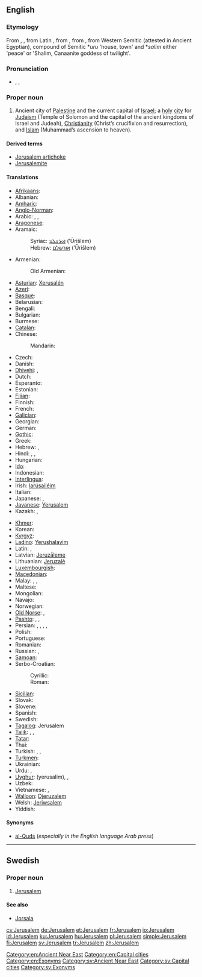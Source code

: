{{also|Jérusalem|Jerúsalem|Jerusalém}}
==English==
{{wikipedia}}

===Etymology===
From {{etyl|LL.}} {{term|Ierusalem|lang=la}}, {{term|Hierusalem|lang=la}}, from Latin {{term|Hierosolyma|lang=la}}, from {{etyl|grc}} {{term|Ἰερουσαλήμ|tr=Ierousalēm|lang=grc}}, from {{etyl|he}} {{term||Yĕrūshālaim|lang=he}}, from Western Semitic {{term||Urušalimmi}} (attested in Ancient Egyptian), compound of Semitic *''uru'' 'house, town' and *''salim'' either 'peace' or 'Shalim, Canaanite goddess of twilight'. {{attention|he}}

===Pronunciation===
* {{enPR|jə-ro͞o'sə-ləm|jə-ro͞o'zə-ləm}}, {{IPA|/dʒəˈruːsələm/|/dʒəˈruːzələm/}}, {{SAMPA|/dZ@"ru:s@l@m/|/dZ@"ru:z@l@m/}}

===Proper noun===
{{en-proper noun}}

# Ancient city of [[Palestine]] and the current capital of [[Israel]]; a [[holy]] [[city]] for [[Judaism]] (Temple of Solomon and the capital of the ancient kingdoms of Israel and Judeah), [[Christianity]] (Christ’s crucifixion and resurrection), and [[Islam]] (Muhammad’s ascension to heaven).

====Derived terms====
* [[Jerusalem artichoke]]
* [[Jerusalemite]]

====Translations====
{{trans-top|city}}
* [[Afrikaans]]: {{t|af|Jerusalem}}
* Albanian: {{t|sq|Jeruzalemi}}
* [[Amharic]]: {{t|am|እየሩሳሌም|tr=əyärusalem|sc=Ethi}}
* [[Anglo-Norman]]: {{tø|xno|Ierusalem}}
* Arabic: {{qualifier|preferred by Arabs}} {{t-|ar|القدس|f|tr=al-quds}},  {{qualifier|official in Israel}} {{t-|ar|أورشليم|f|tr=ʾūrušalīm}},  {{t-|ar|بيت المقدس|m|tr=bayt al-muqáddas, bayt al-máqdis}}
* [[Aragonese]]: {{t|an|Cherusalén}}
* Aramaic:
*: Syriac: [[ܐܘܪܫܠܡ]] (’Ūrišlem)
*: Hebrew: [[אורשלם]] (’Ūrišlem)
* Armenian: {{t-|hy|Երուսաղեմ|tr=Erusaġem}}
*: Old Armenian: {{tø|xcl|Երուսաղէմ|tr=Erusałēm|sc=Armn|xs=Old Armenian}}
* [[Asturian]]: [[Xerusalén]]
* [[Azeri]]: {{t|az|Qüds}}
* [[Basque]]: {{t|eu|Jerusalem}}
* Belarusian: {{t|be|Ерусалім|m|tr=Jerusalím|xs=Belarusian}}
* Bengali: {{t|bn|জেরুসালেম|tr=jerusalem|sc=Beng}}
* Bulgarian: {{t|bg|Йерусалим|m|tr=Jerusalím}}
* Burmese: {{t|my|ဂျေရုဆလင်မြို့|sc=Mymr}}
* [[Catalan]]: {{t|ca|Jerusalem}}
* Chinese:
*: Mandarin: {{t-|cmn|耶路撒冷|tr=Yēlùsālěng|sc=Hani}}
* Czech: {{t-|cs|Jeruzalém|m}}
* Danish: {{t-|da|Jerusalem}}
* [[Dhivehi]]: {{t|dv|އޫރުޝަލީމް|tr=ūrušalīm|sc=Thaa}}, {{t|dv|ޤުދުސް|tr=qudus|sc=Thaa}}
* Dutch: {{t-|nl|Jeruzalem}}
* Esperanto: {{t-|eo|Jerusalemo|xs=Esperanto}}
* Estonian: {{t|et|Jeruusalemm}}
* [[Fijian]]: {{t|fj|Jerusalemi}}
* Finnish: {{t+|fi|Jerusalem}}
* French: {{t+|fr|Jérusalem}}
* [[Galician]]: {{t|gl|Xerusalén}}
* Georgian: {{t|ka|იერუსალიმი|tr=ierusalimi|sc=Geor|xs=Georgian}}
* German: {{t+|de|Jerusalem}}
* [[Gothic]]: {{tø|got|𐌹𐌰𐌹𐍂𐌿𐍃𐌰𐌿𐌻𐍅𐌼𐌰|sc=Goth|xs=Gothic}}
* Greek: {{t|el|Ιεροσόλυμα|n|p|tr=ierosólima}}
* Hebrew: {{t+|he|ירושלים|alt=יְרוּשָׁלַיִם|tr=Yerushalayím}},  {{t+|he|ירושלים|tr=Yerushalayím}}
* Hindi: {{t|hi|यरुशलम|tr=yaruśalam|xs=Hindi}},  {{t|hi|येरुशलम|tr=yēruśalam|xs=Hindi}},  {{t|hi|अल-क़ुद्स|tr=al-quds|xs=Hindi}}
* Hungarian: {{t+|hu|Jeruzsálem}}
* [[Ido]]: {{t|io|Jerusalem}}
* Indonesian: {{t|id|Yerusalem}}
* [[Interlingua]]: {{t|ia|Jerusalem}}
* Irish: [[Iarúsailéim]]
* Italian: {{t-|it|Gerusalemme|f}}
* Japanese: {{t|ja|エルサレム|tr=Erusaremu}},  {{t|ja|イェルサレム|tr=Yerusaremu}}
* [[Javanese]]: [[Yerusalem]]
* Kazakh: {{t|kk|Иерусалим|tr=Ïerwsalïm|sc=Cyrl}}, {{t|kk|Құдіс|tr=Qudis|sc=Cyrl}}
{{trans-mid}}
* [[Khmer]]: {{t|km|ហ្សេរុយសាឡឹម|tr=hseruysāḷʉm|sc=Khmr}}
* Korean: {{t+|ko|예루살렘|tr=Yerusalem|sc=Hang}}
* [[Kyrgyz]]: {{t|ky|Иерусалим|tr=İyerusalim|sc=Cyrl}}
* [[Ladino]]: [[Yerushalayim]]
* Latin: {{t|la|Hierosolyma|f}}, {{t-|la|Hierusalem|n}}
* Latvian: [[Jeruzāleme]]
* Lithuanian: [[Jeruzalė]]
* [[Luxembourgish]]: {{t|lb|Jerusalem}}
* [[Macedonian]]: {{t|mk|Ерусалим|m|tr=Erúsalim}}
* Malay: {{t|ms|Baitulmuqaddis}}, {{t|ms|Baitulmaqdis}}, {{t|ms|Jerusalem}}
* Maltese: {{t|mt|Ġerusalemm}}
* Mongolian: {{t-|mn|Иерусалим|m|tr=Iyerusalím|sc=Cyrl|xs=Mongolian}}
* Navajo: {{tø|nv|Jííwoosalem}}
* Norwegian: {{t-|no|Jerusalem}}
* [[Old Norse]]: {{tø|non|Jórsalir|m|p}}, {{tø|non|Jórsalaborg|f}}
* [[Pashto]]: {{t|ps|قدس|tr=Quds|sc=ps-Arab}}, {{t|ps|بيت المقدس|tr=Baytu l-Muqadas|sc=ps-Arab}}, {{t|ps|يروشلم|tr=Yarūšalim|sc=ps-Arab}}
* Persian: {{t+|fa|بیت المقدس|tr=Beyt el-Moqaddas|xs=Persian}},  {{t|fa|اورشلیم مقدس|tr=Urušalim Moqaddas|xs=Persian}},  {{t|fa|قدس شریف|tr=Qods Šarif|xs=Persian}},  {{t+|fa|اورشلیم|tr=Urušalim|xs=Persian}}, {{t|fa|قدس|tr=Qods|sc=fa-Arab}}
* Polish: {{t+|pl|Jerozolima}}
* Portuguese: {{t+|pt|Jerusalém|f}}
* Romanian: {{t+|ro|Ierusalim}}
* Russian: {{t-|ru|Иерусалим|m|tr=Ijerusalím}}, {{qualifier|rare, Muslim}} {{t|ru|Аль-Кудс|m|tr=Al’-Kúds|sc=Cyrl}}
* [[Samoan]]: {{t|sm|Ierusalema}}
* Serbo-Croatian:
*: Cyrillic: {{t|sh|Јерусалим|m|sc=Cyrl}}
*: Roman: {{t|sh|Jerusalim|m}}
* [[Sicilian]]: {{t|scn|Girusalemmi}}
* Slovak: {{t-|sk|Jeruzalem}}
* Slovene: {{t+|sl|Jeruzalem|m}}
* Spanish: {{t+|es|Jerusalén}}
* Swedish: {{t+|sv|Jerusalem}}
* [[Tagalog]]: Jerusalem
* [[Tajik]]: {{t|tg|Уршалим|tr=Uršalim|sc=Cyrl}}, {{t|tg|Қуддус|tr=Quddus|sc=Cyrl}}, {{t|tg|Байтулмуқаддас|tr=Baytulmuqaddas|sc=Cyrl}}
* [[Tatar]]: {{t|tt|Коддес|tr=Qoddes|sc=Cyrl}}
* Thai: {{t|th|เยรูซาเลม|tr=Yērūsālēm}}
* Turkish: {{t+|tr|Kudüs}}, {{t|tr|Kudsişerif}}, {{t|tr|Yeruşalim}}
* [[Turkmen]]: {{t|tk|Iýerusalim}}
* Ukrainian: {{t|uk|Єрусалим|m|tr=Jerusalým|xs=Ukrainian}}
* Urdu: {{t|ur|یوروشلم|tr=Yurušalem|xs=Urdu}},  {{t|ur|یروشلم|tr=Yarušalem|xs=Urdu}}
* [[Uyghur]]: {{ug-Arab|[[يېرۇسالېم]]}} (yerusalim), {{t|ug|يېرۇسالېم|tr=yerusalim|sc=ug-Arab}}, {{t|ug|قۇددۇس|tr=quddus|sc=ug-Arab}}
* Uzbek: {{t|uz|Quddus}}
* Vietnamese: {{t-|vi|Jerusalem|xs=Vietnamese}}, {{t|vi|Giê-ru-da-lem|xs=Vietnamese}}
* [[Walloon]]: [[Djeruzalem]]
* Welsh: [[Jeriwsalem]]
* Yiddish: {{t|yi|ירושלים|n|tr=Yerushaláyim|sc=Hebr}}
{{trans-bottom}}

====Synonyms====
* [[al-Quds]] (''especially in the English language Arab press'')

[[Category:en:Ancient Near East]]
[[Category:en:Capital cities]]
[[Category:en:Exonyms]]

----

==Swedish==

===Proper noun===
{{head|sv|proper noun}}

# [[#English|Jerusalem]]

====See also====
* [[Jorsala]]

[[Category:sv:Ancient Near East]]
[[Category:sv:Capital cities]]
[[Category:sv:Exonyms]]

[[cs:Jerusalem]]
[[de:Jerusalem]]
[[et:Jerusalem]]
[[fr:Jerusalem]]
[[io:Jerusalem]]
[[id:Jerusalem]]
[[ku:Jerusalem]]
[[hu:Jerusalem]]
[[pl:Jerusalem]]
[[simple:Jerusalem]]
[[fi:Jerusalem]]
[[sv:Jerusalem]]
[[tr:Jerusalem]]
[[zh:Jerusalem]]